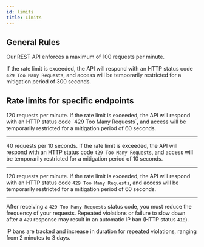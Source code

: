 ```yaml
---
id: limits
title: Limits
---
```



## General Rules

Our REST API enforces a maximum of 100 requests per minute.

If the rate limit is exceeded, the API will respond with an HTTP status code `429 Too Many Requests`, and access will be temporarily restricted for a mitigation period of 300 seconds.

## Rate limits for specific endpoints

<Endpoint url="/ver1/deals" method="GET" />
120 requests per minute. If the rate limit is exceeded, the API will respond
with an HTTP status code `429 Too Many Requests`, and access will be temporarily
restricted for a mitigation period of 60 seconds.

---

<Endpoint url="/ver1/smart_trades" method="GET" />

40 requests per 10 seconds. If the rate limit is exceeded, the API will respond with an HTTP status code `429 Too Many Requests`, and access will be temporarily restricted for a mitigation period of 10 seconds.

---

<Endpoint url="/ver1/deals/:deal_id/show" method="GET" />

120 requests per minute. If the rate limit is exceeded, the API will respond with an HTTP status code `429 Too Many Requests`, and access will be temporarily restricted for a mitigation period of 60 seconds.

---

After receiving a `429 Too Many Requests` status code, you must reduce the frequency of your requests. Repeated violations or failure to slow down after a `429` response may result in an automatic IP ban (HTTP status `418`).

IP bans are tracked and increase in duration for repeated violations, ranging from 2 minutes to 3 days.
